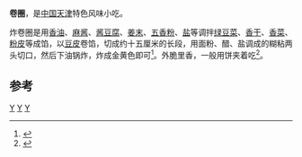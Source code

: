 '''卷圈'''，是[[中国|中国]][[天津|天津]]特色风味小吃。

炸卷圈是用[[香油|香油]]、[[麻酱|麻酱]]、[[酱豆腐|酱豆腐]]、[[姜末|姜末]]、[[五香粉|五香粉]]、[[盐|盐]]等调拌[[绿豆菜|绿豆菜]]、[[香干|香干]]、[[香菜|香菜]]、[[粉皮|粉皮]]等成馅，以[[豆皮|豆皮]]卷馅，切成约十五厘米的长段，用面粉、醋、盐调成的糊粘两头切口，然后下油锅炸，炸成金黄色即可<ref>{{Cite book|title=天津特产风味指南|last=本社|first=|publisher=天津：天津人民出版社|year=1985.08|isbn=|location=|pages=66}}</ref>。外脆里香，一般用饼夹着吃<ref>{{Cite book|title=天津风物志|last=本社编|first=|publisher=天津：天津人民出版社|year=1985.06|isbn=|location=|pages=116}}</ref>。

==参考==
{{reflist}}
{{Dessert-stub}}
{{老天津卫}}
[[Category:京津小吃|Y]]
[[Category:油炸麵食|Y]]
[[Category:中式糕點|Y]]